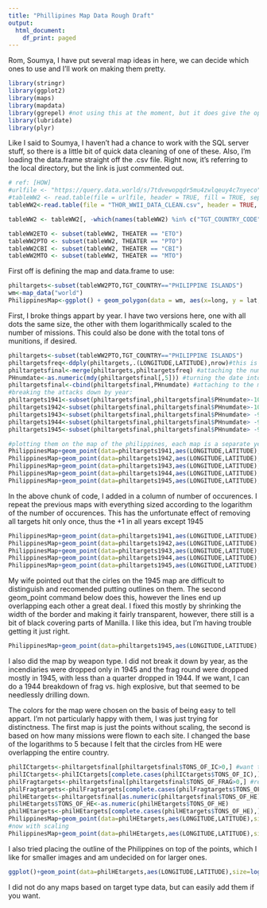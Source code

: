 ---
title: "Phillipines Map Data Rough Draft"
output:
  html_document:
    df_print: paged
---

Rom, Soumya, I have put several map ideas in here, we can decide which ones to use and I'll work on making them pretty.

```{r load-libraries, eval=TRUE}
library(stringr)
library(ggplot2)
library(maps)
library(mapdata)
library(ggrepel) #not using this at the moment, but it does give the option to add labels.  While not useful for the bombing sites, we could use it to label cities.
library(lubridate)
library(plyr)
```

Like I said to Soumya, I haven't had a chance to work with the SQL server stuff, so there is a little bit of quick data cleaning of one of these.  Also, I'm loading the data.frame straight off the .csv file.  Right now, it's referring to the local directory, but the link is just commented out.

```{r load-data, eval=TRUE}
# ref: [HOW]
#urlfile <- "https://query.data.world/s/7tdvewopqdr5mu4zwlqeuy4c7nyeco"
#tableWW2 <- read.table(file = urlfile, header = TRUE, fill = TRUE, sep = ",")
tableWW2<-read.table(file = "THOR_WWII_DATA_CLEAN.csv", header = TRUE, fill = TRUE, sep = ",")#,stringsAsFactors = FALSE
```
```{r cleandataframe, eval=TRUE}
tableWW2 <- tableWW2[, -which(names(tableWW2) %in% c("TGT_COUNTRY_CODE","TGT_ID","TGT_INDUSTRY_CODE","SOURCE_LATITUDE","SOURCE_LONGITUDE","MDS","TAKEOFF_LATITUDE","TAKEOFF_LONGITUDE","TARGET_COMMENT","MISSION_COMMENTS","SOURCE","DATABASE_EDIT_COMMENTS", "BDA", "CALLSIGN", "ROUNDS_AMMO", "SPARES_RETURN_AC","WX_FAIL_AC", "MECH_FAIL_AC", "MISC_FAIL_AC", "TIME_OVER_TARGET","SIGHTING_METHOD_CODE","SIGHTING_EXPLANATION"))]
```

```{r separatingdataframe, eval=TRUE, include=FALSE}
tableWW2ETO <- subset(tableWW2, THEATER == "ETO")
tableWW2PTO <- subset(tableWW2, THEATER == "PTO")
tableWW2CBI <- subset(tableWW2, THEATER == "CBI")
tableWW2MTO <- subset(tableWW2, THEATER == "MTO")

```


First off is defining the map and data.frame to use:
```{r}
philtargets<-subset(tableWW2PTO,TGT_COUNTRY=="PHILIPPINE ISLANDS")
wm<-map_data("world")
PhilippinesMap<-ggplot() + geom_polygon(data = wm, aes(x=long, y = lat, group = group), fill = NA, color = "black") + coord_fixed(1.3)+xlim(114,128)+ylim(2,21)
```

First, I broke things appart by year.  I have two versions here, one with all dots the same size, the other with them logarithmically scaled to the number of missions.  This could also be done with the total tons of munitions, if desired.

```{r}
philtargets<-subset(tableWW2PTO,TGT_COUNTRY=="PHILIPPINE ISLANDS")
philtargetsfreq<-ddply(philtargets,.(LONGITUDE,LATITUDE),nrow)#this is creating a data.frame with three columns, longituded, latitude and v1, which is the number of times each set of values appeared.  This is in plyr, but not dplyr, the command for it is different there.
philtargetsfinal<-merge(philtargets,philtargetsfreq) #attaching the number of occurences to the target list
PHnumdate<-as.numeric(mdy(philtargetsfinal[,5])) #turning the date into a number that can be used
philtargetsfinal<-cbind(philtargetsfinal,PHnumdate) #attaching to the master data.frame
#breaking the attacks down by year:
philtargets1941<-subset(philtargetsfinal,philtargetsfinal$PHnumdate>-10592 & philtargetsfinal$PHnumdate< -10227)#191
philtargets1942<-subset(philtargetsfinal,philtargetsfinal$PHnumdate>-10227 & philtargetsfinal$PHnumdate< -9862)#1942
philtargets1943<-subset(philtargetsfinal,philtargetsfinal$PHnumdate> -9862 & philtargetsfinal$PHnumdate< -9497)#1943
philtargets1944<-subset(philtargetsfinal,philtargetsfinal$PHnumdate> -9497 & philtargetsfinal$PHnumdate< -9131)#1944
philtargets1945<-subset(philtargetsfinal,philtargetsfinal$PHnumdate> -9131)#1945

#plotting them on the map of the philippines, each map is a separate year
PhilippinesMap+geom_point(data=philtargets1941,aes(LONGITUDE,LATITUDE),size=1,color="red")+theme_bw()
PhilippinesMap+geom_point(data=philtargets1942,aes(LONGITUDE,LATITUDE),size=1,color="red")+theme_bw()
PhilippinesMap+geom_point(data=philtargets1943,aes(LONGITUDE,LATITUDE),size=1,color="red")+theme_bw()
PhilippinesMap+geom_point(data=philtargets1944,aes(LONGITUDE,LATITUDE),size=1,color="red")+theme_bw()
PhilippinesMap+geom_point(data=philtargets1945,aes(LONGITUDE,LATITUDE),size=1,color="red")+theme_bw()
```

In the above chunk of code, I added in a column of number of occurences.  I repeat the previous maps with everything sized according to the logarithm of the number of occurences.  This has the unfortunate effect of removing all targets hit only once, thus the +1 in all years except 1945

```{r}
PhilippinesMap+geom_point(data=philtargets1941,aes(LONGITUDE,LATITUDE),size=log(philtargets1941$V1+1),color="red")+theme_bw()
PhilippinesMap+geom_point(data=philtargets1942,aes(LONGITUDE,LATITUDE),size=log(philtargets1942$V1+1),color="red")+theme_bw()
PhilippinesMap+geom_point(data=philtargets1943,aes(LONGITUDE,LATITUDE),size=log(philtargets1943$V1+1),color="red")+theme_bw()
PhilippinesMap+geom_point(data=philtargets1944,aes(LONGITUDE,LATITUDE),size=log(philtargets1944$V1+1),color="red")+theme_bw()
PhilippinesMap+geom_point(data=philtargets1945,aes(LONGITUDE,LATITUDE),size=log(philtargets1945$V1),color="red")+theme_bw()
```

My wife pointed out that the cirles on the 1945 map are difficult to distinguish and recomended putting outlines on them.  The second geom_point command below does this, however the lines end up overlapping each other a great deal. I fixed this mostly by shrinking the width of the border and making it fairly transparent, however, there still is a bit of black covering parts of Manilla.  I like this idea, but I'm having trouble getting it just right. 

```{r}
PhilippinesMap+geom_point(data=philtargets1945,aes(LONGITUDE,LATITUDE),size=log(philtargets1945$V1),color="red")+geom_point(data=philtargets1945,aes(LONGITUDE,LATITUDE),size=log(philtargets1945$V1),shape=1,color="black",stroke=.5,alpha=1/30)+theme_bw()
```

I also did the map by weapon type.  I did not break it down by year, as the incendiaries were dropped only in 1945 and the frag round were dropped mostly in 1945, with less than a quarter dropped in 1944.  If we want, I can do a 1944 breakdown of frag vs. high explosive, but that seemed to be needlessly drilling down.

The colors for the map were chosen on the basis of being easy to tell appart.  I'm not particularly happy with them, I was just trying for distinctness.  The first map is just the points without scaling, the second is based on how many missions were flown to each site.  I changed the base of the logarithms to 5 because I felt that the circles from HE were overlapping the entire country.

```{r}
philICtargets<-philtargetsfinal[philtargetsfinal$TONS_OF_IC>0,] #want to get rid of both 0s and NAs, thus the two steps.  Because I used final, I already have frequency if that is desired.
philICtargets<-philICtargets[complete.cases(philICtargets$TONS_OF_IC),] 
philFragtargets<-philtargetsfinal[philtargetsfinal$TONS_OF_FRAG>0,] #repeating for frag bombs
philFragtargets<-philFragtargets[complete.cases(philFragtargets$TONS_OF_FRAG),]
philHEtargets<-philtargetsfinal[as.numeric(philtargetsfinal$TONS_OF_HE)>0,] #repeating for HE bombs, this is where I had to do a little data cleaning
philHEtargets$TONS_OF_HE<-as.numeric(philHEtargets$TONS_OF_HE)
philHEtargets<-philHEtargets[complete.cases(philHEtargets$TONS_OF_HE),]
PhilippinesMap+geom_point(data=philHEtargets,aes(LONGITUDE,LATITUDE),size=1,color="red")+geom_point(data=philICtargets,aes(LONGITUDE,LATITUDE),size=1,color="forestgreen")+geom_point(data=philFragtargets,aes(LONGITUDE,LATITUDE),size=1,color="orange2")+theme_bw()
#now with scaling
PhilippinesMap+geom_point(data=philHEtargets,aes(LONGITUDE,LATITUDE),size=log(philHEtargets$TONS_OF_HE,5),color="red")+geom_point(data=philICtargets,aes(LONGITUDE,LATITUDE),size=log(philICtargets$TONS_OF_IC,5),color="forestgreen")+geom_point(data=philFragtargets,aes(LONGITUDE,LATITUDE),size=log(philFragtargets$TONS_OF_FRAG,5),color="orange2")+theme_bw()
```

I also tried placing the outline of the Philippines on top of the points, which I like for smaller images and am undecided on for larger ones.

```{r}
ggplot()+geom_point(data=philHEtargets,aes(LONGITUDE,LATITUDE),size=log(philHEtargets$TONS_OF_HE,5),color="red")+geom_point(data=philICtargets,aes(LONGITUDE,LATITUDE),size=log(philICtargets$TONS_OF_IC,5),color="forestgreen")+geom_point(data=philFragtargets,aes(LONGITUDE,LATITUDE),size=log(philFragtargets$TONS_OF_FRAG,5),color="orange2")+theme_bw()+ geom_polygon(data = wm, aes(x=long, y = lat, group = group), fill = NA, color = "black") + coord_fixed(1.3)+xlim(114,128)+ylim(2,21)

```

I did not do any maps based on target type data, but can easily add them if you want. 

